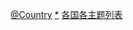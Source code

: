 {{Categories by country|nocat}}

[[Category:地理相關列表|@Country]]
[[Category:各國地理|*]]
[[Category:各国各主题列表|]]
